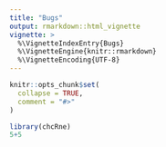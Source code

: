 ```yaml
---
title: "Bugs"
output: rmarkdown::html_vignette
vignette: >
  %\VignetteIndexEntry{Bugs}
  %\VignetteEngine{knitr::rmarkdown}
  %\VignetteEncoding{UTF-8}
---
```


```r
knitr::opts_chunk$set(
  collapse = TRUE,
  comment = "#>"
)
```

```r
library(chcRne)
5+5
```
